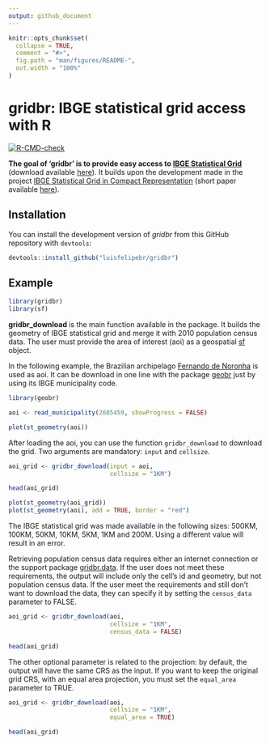 ```yaml
---
output: github_document
---
```


<!-- README.md is generated from README.Rmd. Please edit that file -->

```r
knitr::opts_chunk$set(
  collapse = TRUE,
  comment = "#>",
  fig.path = "man/figures/README-",
  out.width = "100%"
)
```

# gridbr: IBGE statistical grid access with R

<!-- badges: start -->
[![R-CMD-check](https://github.com/luisfelipebr/gridbr/actions/workflows/R-CMD-check.yaml/badge.svg)](https://github.com/luisfelipebr/gridbr/actions/workflows/R-CMD-check.yaml)
<!-- badges: end -->

**The goal of 'gridbr' is to provide easy access to [IBGE Statistical Grid](https://mapasinterativos.ibge.gov.br/grade/default.html)** (download available [here](https://geoftp.ibge.gov.br/recortes_para_fins_estatisticos/grade_estatistica/censo_2010/)). It builds upon the development made in the project [IBGE Statistical Grid in Compact Representation](https://github.com/osm-codes/BR_IBGE) (short paper available [here](http://mtc-m16c.sid.inpe.br/ibi/8JMKD3MGPDW34P/45U7J5H)).

## Installation

You can install the development version of *gridbr* from this GitHub repository with `devtools`:

``` r
devtools::install_github("luisfelipebr/gridbr")
```

## Example

```r
library(gridbr)
library(sf)
```

**gridbr_download** is the main function available in the package. It builds the geometry of IBGE statistical grid and merge it with 2010 population census data. The user must provide the area of interest (aoi) as a geospatial [sf](https://r-spatial.github.io/sf/index.html) object.

In the following example, the Brazilian archipelago [Fernando de Noronha](https://en.wikipedia.org/wiki/Fernando_de_Noronha) is used as aoi. It can be download in one line with the package [geobr](https://ipeagit.github.io/geobr/) just by using its IBGE municipality code.

```r
library(geobr)
```

```r
aoi <- read_municipality(2605459, showProgress = FALSE)
```

```r
plot(st_geometry(aoi))
```

After loading the aoi, you can use the function `gridbr_download` to download the grid. Two arguments are mandatory: `input` and `cellsize`.

```r
aoi_grid <- gridbr_download(input = aoi, 
                            cellsize = "1KM")
```

```r
head(aoi_grid)
```

```r
plot(st_geometry(aoi_grid))
plot(st_geometry(aoi), add = TRUE, border = "red")
```

The IBGE statistical grid was made available in the following sizes: 500KM, 100KM, 50KM, 10KM, 5KM, 1KM and 200M. Using a different value will result in an error.

Retrieving population census data requires either an internet connection or the support package [gridbr.data](https://github.com/luisfelipebr/gridbr.data). If the user does not meet these requirements, the output will include only the cell's id and geometry, but not population census data. If the user meet the requirements and still don't want to download the data, they can specify it by setting the `census_data` parameter to FALSE.

```r
aoi_grid <- gridbr_download(aoi,
                            cellsize = "1KM",
                            census_data = FALSE)
```

```r
head(aoi_grid)
```

The other optional parameter is related to the projection: by default, the output will have the same CRS as the input. If you want to keep the original grid CRS, with an equal area projection, you must set the `equal_area` parameter to TRUE.

```r
aoi_grid <- gridbr_download(aoi,
                            cellsize = "1KM",
                            equal_area = TRUE)
```

```r
head(aoi_grid)
```
